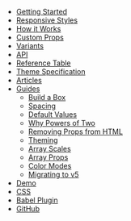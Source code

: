 - [Getting Started](/#getting-started)
- [Responsive Styles](/responsive-styles)
- [How it Works](/how-it-works)
- [Custom Props](/custom-props)
- [Variants](/variants)
- [API](/api)
- [Reference Table](/table)
- [Theme Specification](/theme-specification)
- [Articles](/articles)
- [Guides](/guides)
  - [Build a Box](/guides/build-a-box)
  - [Spacing](/guides/spacing)
  - [Default Values](/guides/default-values)
  - [Why Powers of Two](/guides/why-powers-of-two)
  - [Removing Props from HTML](/guides/removing-props-from-html)
  - [Theming](/guides/theming)
  - [Array Scales](/guides/array-scales)
  - [Array Props](/guides/array-props)
  - [Color Modes](/guides/color-modes)
  - [Migrating to v5](/guides/migrating)
- [Demo](/demo)
- [CSS](/css)
- [Babel Plugin](/babel-plugin)
- [GitHub](https://github.com/styled-system/styled-system)
